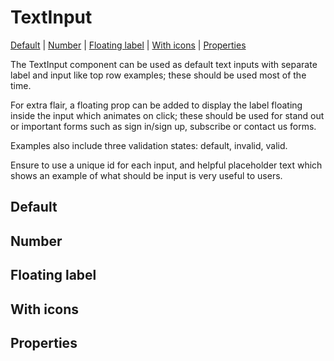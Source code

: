 
# TextInput

[Default](#default) | [Number](#number) | [Floating label](#floating-label) | [With icons](#with-icons) | [Properties](#properties)

The TextInput component can be used as default text inputs with separate label and input like top row examples; these should be used most of the time.

For extra flair, a floating prop can be added to display the label floating inside the input which animates on click; these should be used for stand out or important forms such as sign in/sign up, subscribe or contact us forms.

Examples also include three validation states: default, invalid, valid.

Ensure to use a unique id for each input, and helpful placeholder text which shows an example of what should be input is very useful to users.

## Default

<Preview>
  <Story id="components-textinput--default-text-input" />
</Preview>

## Number

<Preview>
  <Story id="components-textinput--number" />
</Preview>

## Floating label

<Preview>
  <Story id="components-textinput--floating-label" />
</Preview>

## With icons

<Preview>
  <Story id="components-textinput--with-icons" />
</Preview>

## Properties

<Props of={TextInput} />
